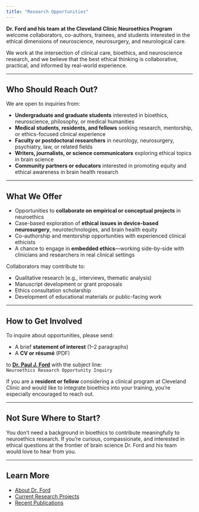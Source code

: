```yaml
---
title: "Research Opportunities"
---
```


**Dr. Ford and his team at the Cleveland Clinic Neuroethics Program** welcome collaborators, co-authors, trainees, and students interested in the ethical dimensions of neuroscience, neurosurgery, and neurological care.

We work at the intersection of clinical care, bioethics, and neuroscience research, and we believe that the best ethical thinking is collaborative, practical, and informed by real-world experience.

---

## Who Should Reach Out?

We are open to inquiries from:

- **Undergraduate and graduate students** interested in bioethics, neuroscience, philosophy, or medical humanities
- **Medical students, residents, and fellows** seeking research, mentorship, or ethics-focused clinical experience
- **Faculty or postdoctoral researchers** in neurology, neurosurgery, psychiatry, law, or related fields
- **Writers, journalists, or science communicators** exploring ethical topics in brain science
- **Community partners or educators** interested in promoting equity and ethical awareness in brain health research

---

## What We Offer

- Opportunities to **collaborate on empirical or conceptual projects** in neuroethics
- Case-based exploration of **ethical issues in device-based neurosurgery**, neurotechnologies, and brain health equity
- Co-authorship and mentorship opportunities with experienced clinical ethicists
- A chance to engage in **embedded ethics**—working side-by-side with clinicians and researchers in real clinical settings

Collaborators may contribute to:

- Qualitative research (e.g., interviews, thematic analysis)
- Manuscript development or grant proposals
- Ethics consultation scholarship
- Development of educational materials or public-facing work

---

## How to Get Involved

To inquire about opportunities, please send:

- A brief **statement of interest** (1–2 paragraphs)
- A **CV or résumé** (PDF)

to **[Dr. Paul J. Ford](mailto:fordp@ccf.org)** with the subject line:  
`Neuroethics Research Opportunity Inquiry`

If you are a **resident or fellow** considering a clinical program at Cleveland Clinic and would like to integrate bioethics into your training, you're especially encouraged to reach out.

---

## Not Sure Where to Start?

You don't need a background in bioethics to contribute meaningfully to neuroethics research. If you're curious, compassionate, and interested in ethical questions at the frontier of brain science Dr. Ford and his team would love to hear from you.

---

## Learn More

- [About Dr. Ford](about.qmd)
- [Current Research Projects](research.qmd)
- [Recent Publications](publications.qmd)
